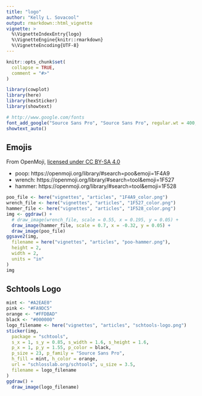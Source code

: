 ```yaml
---
title: "logo"
author: "Kelly L. Sovacool"
output: rmarkdown::html_vignette
vignette: >
  %\VignetteIndexEntry{logo}
  %\VignetteEngine{knitr::rmarkdown}
  %\VignetteEncoding{UTF-8}
---
```


```r
knitr::opts_chunk$set(
  collapse = TRUE,
  comment = "#>"
)
```

```r
library(cowplot)
library(here)
library(hexSticker)
library(showtext)

# http://www.google.com/fonts
font_add_google("Source Sans Pro", "Source Sans Pro", regular.wt = 400, bold.wt = 600)
showtext_auto()
```

## Emojis

From OpenMoji, [licensed under CC BY-SA 4.0](https://github.com/hfg-gmuend/openmoji/blob/master/LICENSE.txt)

- poop: https://openmoji.org/library/#search=poo&emoji=1F4A9
- wrench: https://openmoji.org/library/#search=tool&emoji=1F527
- hammer: https://openmoji.org/library/#search=tool&emoji=1F528

```r
poo_file <- here("vignettes", "articles", "1F4A9_color.png")
wrench_file <- here("vignettes", "articles", "1F527_color.png")
hammer_file <- here("vignettes", "articles", "1F528_color.png")
img <- ggdraw() +
  # draw_image(wrench_file, scale = 0.55, x = 0.195, y = 0.05) +
  draw_image(hammer_file, scale = 0.7, x = -0.32, y = 0.05) +
  draw_image(poo_file)
ggsave2(img,
  filename = here("vignettes", "articles", "poo-hammer.png"),
  height = 2,
  width = 2,
  units = "in"
)
img
```


## Schtools Logo

```r
mint <- "#A2EAE0"
pink <- "#FA9DC5"
orange <- "#FFDBAD"
black <- "#000000"
logo_filename <- here("vignettes", "articles", "schtools-logo.png")
sticker(img,
  package = "schtools",
  s_x = 1, s_y = 0.85, s_width = 1.6, s_height = 1.6,
  p_x = 1, p_y = 1.55, p_color = black,
  p_size = 23, p_family = "Source Sans Pro",
  h_fill = mint, h_color = orange,
  url = "schlosslab.org/schtools", u_size = 3.5,
  filename = logo_filename
)
ggdraw() +
  draw_image(logo_filename)
```

